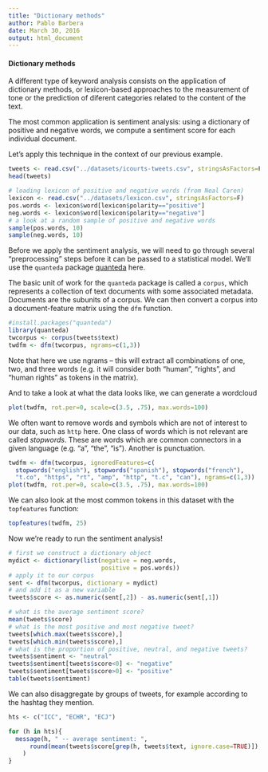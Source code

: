 ```yaml
---
title: "Dictionary methods"
author: Pablo Barbera
date: March 30, 2016
output: html_document
---
```



#### Dictionary methods

A different type of keyword analysis consists on the application of dictionary methods, or lexicon-based approaches to the measurement of tone or the prediction of diferent categories related to the content of the text. 

The most common application is sentiment analysis: using a dictionary of positive and negative words, we compute a sentiment score for each individual document.

Let's apply this technique in the context of our previous example.

```r
tweets <- read.csv("../datasets/icourts-tweets.csv", stringsAsFactors=F)
head(tweets)
```

```r
# loading lexicon of positive and negative words (from Neal Caren)
lexicon <- read.csv("../datasets/lexicon.csv", stringsAsFactors=F)
pos.words <- lexicon$word[lexicon$polarity=="positive"]
neg.words <- lexicon$word[lexicon$polarity=="negative"]
# a look at a random sample of positive and negative words
sample(pos.words, 10)
sample(neg.words, 10)
```

Before we apply the sentiment analysis, we will need to go through several "preprocessing" steps before it can be passed to a statistical model. We'll use the `quanteda` package  [quanteda](https://github.com/kbenoit/quanteda) here.

The basic unit of work for the `quanteda` package is called a `corpus`, which represents a collection of text documents with some associated metadata. Documents are the subunits of a corpus. We can then convert a corpus into a document-feature matrix using the `dfm` function.

```r
#install.packages("quanteda")
library(quanteda)
twcorpus <- corpus(tweets$text)
twdfm <- dfm(twcorpus, ngrams=c(1,3))
```

Note that here we use ngrams -- this will extract all combinations of one, two, and three words (e.g. it will consider both "human", "rights", and "human rights" as tokens in the matrix).

And to take a look at what the data looks like, we can generate a wordcloud

```r
plot(twdfm, rot.per=0, scale=c(3.5, .75), max.words=100)
```

We often want to remove words and symbols which are not of interest to our data, such as `http` here. One class of words which is not relevant are called _stopwords_. These are words which are common connectors in a given language (e.g. "a", "the", "is"). Another is punctuation. 


```r
twdfm <- dfm(twcorpus, ignoredFeatures=c(
  stopwords("english"), stopwords("spanish"), stopwords("french"), 
  "t.co", "https", "rt", "amp", "http", "t.c", "can"), ngrams=c(1,3))
plot(twdfm, rot.per=0, scale=c(3.5, .75), max.words=100)
```

We can also look at the most common tokens in this dataset with the `topfeatures` function:

```r
topfeatures(twdfm, 25)
```

Now we're ready to run the sentiment analysis!

```r
# first we construct a dictionary object
mydict <- dictionary(list(negative = neg.words,
                          positive = pos.words))
# apply it to our corpus
sent <- dfm(twcorpus, dictionary = mydict)
# and add it as a new variable
tweets$score <- as.numeric(sent[,2]) - as.numeric(sent[,1])
```

```r
# what is the average sentiment score?
mean(tweets$score)
# what is the most positive and most negative tweet?
tweets[which.max(tweets$score),]
tweets[which.min(tweets$score),]
# what is the proportion of positive, neutral, and negative tweets?
tweets$sentiment <- "neutral"
tweets$sentiment[tweets$score<0] <- "negative"
tweets$sentiment[tweets$score>0] <- "positive"
table(tweets$sentiment)
```

We can also disaggregate by groups of tweets, for example according to the hashtag they mention.

```r
hts <- c("ICC", "ECHR", "ECJ")

for (h in hts){
  message(h, " -- average sentiment: ",
      round(mean(tweets$score[grep(h, tweets$text, ignore.case=TRUE)]), 4)
    )
}

```

